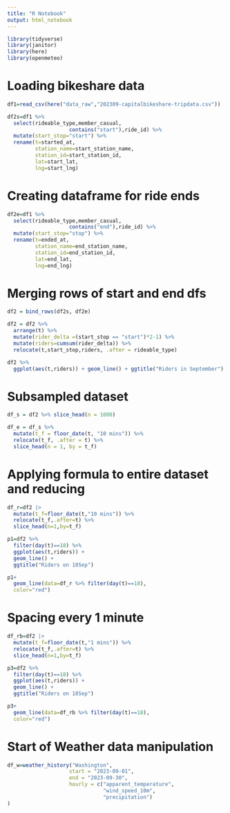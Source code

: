 ```yaml
---
title: "R Notebook"
output: html_notebook
---
```


```r
library(tidyverse)
library(janitor)
library(here)
library(openmeteo)
```

# Loading bikeshare data
```r
df1=read_csv(here("data_raw","202309-capitalbikeshare-tripdata.csv"))
```

```r
df2s=df1 %>% 
  select(rideable_type,member_casual,
                    contains("start"),ride_id) %>% 
  mutate(start_stop="start") %>%
  rename(t=started_at,
         station_name=start_station_name,
         station_id=start_station_id,
         lat=start_lat,
         lng=start_lng)
```

# Creating dataframe for ride ends
```r
df2e=df1 %>% 
  select(rideable_type,member_casual,
                    contains("end"),ride_id) %>% 
  mutate(start_stop="stop") %>%
  rename(t=ended_at,
         station_name=end_station_name,
         station_id=end_station_id,
         lat=end_lat,
         lng=end_lng)
```

# Merging rows of start and end dfs
```r
df2 = bind_rows(df2s, df2e)
```


```r
df2 = df2 %>%
  arrange(t) %>%
  mutate(rider_delta =(start_stop == "start")*2-1) %>%
  mutate(riders=cumsum(rider_delta)) %>%
  relocate(t,start_stop,riders, .after = rideable_type)
```

```r
df2 %>%
  ggplot(aes(t,riders)) + geom_line() + ggtitle("Riders in September")
```

# Subsampled dataset
```r
df_s = df2 %>% slice_head(n = 1000)
```

```r
df_e = df_s %>%
  mutate(t_f = floor_date(t, "10 mins")) %>%
  relocate(t_f, .after = t) %>%
  slice_head(n = 1, by = t_f)
```

# Applying formula to entire dataset and reducing
```r
df_r=df2 |>
  mutate(t_f=floor_date(t,"10 mins")) %>%
  relocate(t_f,.after=t) %>%
  slice_head(n=1,by=t_f)
```

```r
p1=df2 %>% 
  filter(day(t)==18) %>%
  ggplot(aes(t,riders)) +
  geom_line() +
  ggtitle("Riders on 18Sep")
```

```r
p1+
  geom_line(data=df_r %>% filter(day(t)==18),
  color="red")
```

# Spacing every 1 minute
```r
df_rb=df2 |>
  mutate(t_f=floor_date(t,"1 mins")) %>%
  relocate(t_f,.after=t) %>%
  slice_head(n=1,by=t_f)

```

```r
p3=df2 %>% 
  filter(day(t)==18) %>%
  ggplot(aes(t,riders)) +
  geom_line() +
  ggtitle("Riders on 18Sep")
```

```r
p3+
  geom_line(data=df_rb %>% filter(day(t)==18),
  color="red")
```

# Start of Weather data manipulation
```r
df_w=weather_history("Washington",
                    start = "2023-09-01",
                    end = "2023-09-30",
                    hourly = c("apparent_temperature",
                               "wind_speed_10m",
                               "precipitation")
)
```

